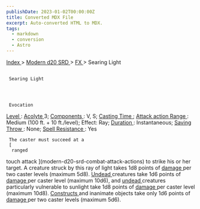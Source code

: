 ```yaml
---
publishDate: 2023-01-02T00:00:00Z
title: Converted MDX File
excerpt: Auto-converted HTML to MDX.
tags:
  - markdown
  - conversion
  - Astro
---
```


[
Index
](-index) >
[
Modern d20 SRD
](modern-d20-srd-index) >
[
FX
](modern-d20-srd-fx-index) > Searing Light

##

     Searing Light




     Evocation

[
Level
](modern-d20-srd-fx-level)
:
[
Acolyte
](modern-d20-srd-classes-advanced-acolyte)
3;
[
Components
](modern-d20-srd-fx-components)
: V, S;
[
Casting Time
](modern-d20-srd-fx-casting-time)
;
[
Attack action
](modern-d20-srd-combat-attack-actions)
[
Range
](modern-d20-srd-fx-range)
: Medium (100 ft. + 10 ft./level); Effect: Ray;
[
Duration
](modern-d20-srd-fx-duration)
: Instantaneous;
[
Saving Throw
](modern-d20-srd-basics-saving-throws)
: None;
[
Spell Resistance
](modern-d20-srd-special-abilities-spell-resistance)
: Yes

     The caster must succeed at a
     [
      ranged

touch attack
](modern-d20-srd-combat-attack-actions)
to strike his or her target. A creature struck by this ray of light takes 1d8 points of
[
damage
](modern-d20-srd-combat-damage)
per two caster levels (maximum 5d8).
[
Undead
](modern-d20-srd-creature-types-undead)
creatures take 1d6 points of
[
damage
](modern-d20-srd-combat-damage)
per caster level (maximum 10d6), and
[
undead
](modern-d20-srd-creature-types-undead)
creatures particularly vulnerable to sunlight take 1d8 points of
[
damage
](modern-d20-srd-combat-damage)
per caster level (maximum 10d8).
[
Constructs
](modern-d20-srd-creature-types-construct)
and inanimate objects take only 1d6 points of
[
damage
](modern-d20-srd-combat-damage)
per two caster levels (maximum 5d6).
